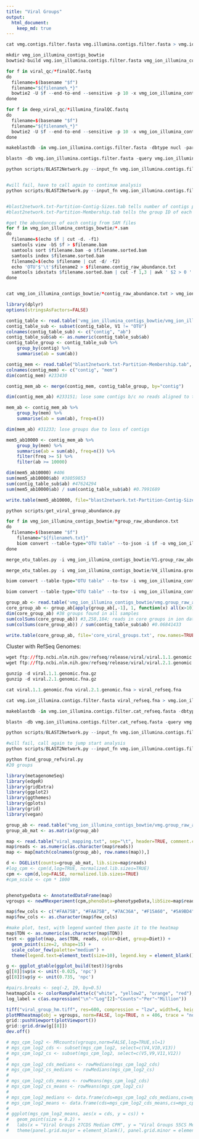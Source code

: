 ```yaml
---
title: "Viral Groups"
output:
  html_document:
    keep_md: true
---
```



```r
cat vmg.contigs.filter.fasta vmg.illumina.contigs.filter.fasta > vmg.ion_illumina.contigs.filter.fasta

mkdir vmg_ion_illumina_contigs_bowtie
bowtie2-build vmg.ion_illumina.contigs.filter.fasta vmg_ion_illumina_contigs_bowtie/vmg_ion_illumina_contigs_bowtie_db

for f in viral_qc/*finalQC.fastq
do
  filename=$(basename "$f")
  filename="${filename%_*}"
  bowtie2 -U $f --end-to-end --sensitive -p 10 -x vmg_ion_illumina_contigs_bowtie/vmg_ion_illumina_contigs_bowtie_db -S vmg_ion_illumina_contigs_bowtie/$filename.sam --un vmg_ion_illumina_contigs_bowtie/$filename.unaligned.txt --al vmg_ion_illumina_contigs_bowtie/$filename.aligned.txt
done

for f in deep_viral_qc/*illumina_finalQC.fastq
do
  filename=$(basename "$f")
  filename="${filename%_*}"
  bowtie2 -U $f --end-to-end --sensitive -p 10 -x vmg_ion_illumina_contigs_bowtie/vmg_ion_illumina_contigs_bowtie_db -S vmg_ion_illumina_contigs_bowtie/$filename.sam --un vmg_ion_illumina_contigs_bowtie/$filename.unaligned.txt --al vmg_ion_illumina_contigs_bowtie/$filename.aligned.txt
done

makeblastdb -in vmg.ion_illumina.contigs.filter.fasta -dbtype nucl -parse_seqids

blastn -db vmg.ion_illumina.contigs.filter.fasta -query vmg.ion_illumina.contigs.filter.fasta -out vmg.ion_illumina.contigs.filter.blastn.txt -evalue 0.0001 -outfmt 0 -num_alignments 10000 -num_descriptions 10000

python scripts/BLAST2Network.py --input_fn vmg.ion_illumina.contigs.filter.blastn.txt --output_fn blast2network.txt --evalue 1e-10 --num_inputs 470106 --membership_per_community --data_represented --contig_community_cutoff 5


#will fail, have to call again to continue analysis
python scripts/BLAST2Network.py --input_fn vmg.ion_illumina.contigs.filter.blastn.txt --output_fn blast2network.txt --evalue 1e-10 --num_inputs 470106 --membership_per_community --data_represented --contig_community_cutoff 5


#blast2network.txt-Partition-Contig-Sizes.tab tells number of contigs per group
#blast2network.txt-Partition-Membership.tab tells the group ID of each contig

#get the abundances of each contig from SAM files
for f in vmg_ion_illumina_contigs_bowtie/*.sam
do
  filename=$(echo $f | cut -d. -f1)
  samtools view -bS $f > $filename.bam
  samtools sort $filename.bam -o $filename.sorted.bam
  samtools index $filename.sorted.bam
  filename2=$(echo $filename | cut -d/ -f2)
  echo 'OTU'$'\t'$filename2 > $filename.contig_raw_abundance.txt
  samtools idxstats $filename.sorted.bam | cut -f 1,3 | awk ' $2 > 0 ' >> $filename.contig_raw_abundance.txt
done


cat vmg_ion_illumina_contigs_bowtie/*contig_raw_abundance.txt > vmg_ion_illumina_contigs_bowtie/vmg_ion_illumina_contig_raw_abundance.txt
```


```r
library(dplyr)
options(stringsAsFactors=FALSE)

contig_table <- read.table('vmg_ion_illumina_contigs_bowtie/vmg_ion_illumina_contig_raw_abundance.txt', header=FALSE, comment.char="", sep="\t")
contig_table_sub <- subset(contig_table, V1 != "OTU")
colnames(contig_table_sub) <- c("contig", "ab")
contig_table_sub$ab <- as.numeric(contig_table_sub$ab)
contig_table_group <- contig_table_sub %>%
	group_by(contig) %>%
	summarise(ab = sum(ab))

contig_mem <- read.table("blast2network.txt-Partition-Membership.tab", sep="\t", header=FALSE)
colnames(contig_mem) <- c("contig", "mem")
dim(contig_mem) #233430

contig_mem_ab <- merge(contig_mem, contig_table_group, by="contig")

dim(contig_mem_ab) #233151; lose some contigs b/c no reads aligned to them

mem_ab <- contig_mem_ab %>%
	group_by(mem) %>%
	summarise(ab = sum(ab), freq=n())	

dim(mem_ab) #31233; lose groups due to loss of contigs

mem5_ab10000 <- contig_mem_ab %>%
	group_by(mem) %>%
	summarise(ab = sum(ab), freq=n()) %>%
	filter(freq >= 5) %>%
	filter(ab >= 10000)	 

dim(mem5_ab10000) #406
sum(mem5_ab10000$ab) #38059853
sum(contig_table_sub$ab) #47624294
sum(mem5_ab10000$ab) / sum(contig_table_sub$ab) #0.7991689

write.table(mem5_ab10000, file="blast2network.txt-Partition-Contig-Sizes-filter.tab", col.names=TRUE, row.names=FALSE, quote=FALSE, sep="\t")
```

```r
python scripts/get_viral_group_abundance.py

for f in vmg_ion_illumina_contigs_bowtie/*group_raw_abundance.txt
do
  filename=$(basename "$f")
	filename="${filename%.txt}"
	biom convert --table-type="OTU table" --to-json -i $f -o vmg_ion_illumina_contigs_bowtie/$filename.biom
done

merge_otu_tables.py -i vmg_ion_illumina_contigs_bowtie/V1.group_raw_abundance.biom,vmg_ion_illumina_contigs_bowtie/V2.group_raw_abundance.biom,vmg_ion_illumina_contigs_bowtie/V3.group_raw_abundance.biom,vmg_ion_illumina_contigs_bowtie/V4.group_raw_abundance.biom,vmg_ion_illumina_contigs_bowtie/V5.group_raw_abundance.biom,vmg_ion_illumina_contigs_bowtie/V6.group_raw_abundance.biom,vmg_ion_illumina_contigs_bowtie/V7.group_raw_abundance.biom,vmg_ion_illumina_contigs_bowtie/V8.group_raw_abundance.biom,vmg_ion_illumina_contigs_bowtie/V9.group_raw_abundance.biom,vmg_ion_illumina_contigs_bowtie/V10.group_raw_abundance.biom,vmg_ion_illumina_contigs_bowtie/V11.group_raw_abundance.biom,vmg_ion_illumina_contigs_bowtie/V12.group_raw_abundance.biom,vmg_ion_illumina_contigs_bowtie/V13.group_raw_abundance.biom,vmg_ion_illumina_contigs_bowtie/V14.group_raw_abundance.biom,vmg_ion_illumina_contigs_bowtie/V15.group_raw_abundance.biom -o vmg_ion_illumina_contigs_bowtie/vmg.group_raw_abundance.biom

merge_otu_tables.py -i vmg_ion_illumina_contigs_bowtie/V4_illumina.group_raw_abundance.biom,vmg_ion_illumina_contigs_bowtie/V9_illumina.group_raw_abundance.biom,vmg_ion_illumina_contigs_bowtie/V10_illumina.group_raw_abundance.biom,vmg_ion_illumina_contigs_bowtie/V11_illumina.group_raw_abundance.biom,vmg_ion_illumina_contigs_bowtie/V12_illumina.group_raw_abundance.biom,vmg_ion_illumina_contigs_bowtie/V13_illumina.group_raw_abundance.biom -o vmg_ion_illumina_contigs_bowtie/vmg_illumina.group_raw_abundance.biom

biom convert --table-type="OTU table" --to-tsv -i vmg_ion_illumina_contigs_bowtie/vmg.group_raw_abundance.biom -o vmg_ion_illumina_contigs_bowtie/vmg.group_raw_abundance.txt

biom convert --table-type="OTU table" --to-tsv -i vmg_ion_illumina_contigs_bowtie/vmg_illumina.group_raw_abundance.biom -o vmg_ion_illumina_contigs_bowtie/vmg_illumina.group_raw_abundance.txt
```


```r
group_ab <- read.table('vmg_ion_illumina_contigs_bowtie/vmg.group_raw_abundance.txt', header=TRUE, skip=1, comment.char="", row.names=1, sep="\t")
core_group_ab <- group_ab[apply(group_ab[,-1], 1, function(x) all(x>10)),]
dim(core_group_ab) #38 groups found in all samples
sum(colSums(core_group_ab)) #3,258,184; reads in core groups in ion dataset
sum(colSums(core_group_ab)) / sum(contig_table_sub$ab) #0.06841433

write.table(core_group_ab, file='core_viral_groups.txt', row.names=TRUE, col.names=NA, sep="\t")
```

Cluster with RefSeq Genomes:

```r
wget ftp://ftp.ncbi.nlm.nih.gov/refseq/release/viral/viral.1.1.genomic.fna.gz
wget ftp://ftp.ncbi.nlm.nih.gov/refseq/release/viral/viral.2.1.genomic.fna.gz

gunzip -d viral.1.1.genomic.fna.gz
gunzip -d viral.2.1.genomic.fna.gz

cat viral.1.1.genomic.fna viral.2.1.genomic.fna > viral_refseq.fna

cat vmg.ion_illumina.contigs.filter.fasta viral_refseq.fna > vmg.ion_illumina.contigs.filter.cat_refseq.fasta

makeblastdb -in vmg.ion_illumina.contigs.filter.cat_refseq.fasta -dbtype nucl -parse_seqids

blastn -db vmg.ion_illumina.contigs.filter.cat_refseq.fasta -query vmg.ion_illumina.contigs.filter.cat_refseq.fasta -out vmg.ion_illumina.contigs.filter.cat_refseq.blastn.txt -evalue 0.0001 -outfmt 0 -num_alignments 10000 -num_descriptions 10000

python scripts/BLAST2Network.py --input_fn vmg.ion_illumina.contigs.filter.cat_refseq.blastn.txt --output_fn blast2network_refseq.txt --evalue 1e-10 --num_inputs 477551 --membership_per_community --data_represented --contig_community_cutoff 5

#will fail, call again to jump start analysis
python scripts/BLAST2Network.py --input_fn vmg.ion_illumina.contigs.filter.cat_refseq.blastn.txt --output_fn blast2network_refseq.txt --evalue 1e-10 --num_inputs 477551 --membership_per_community --data_represented --contig_community_cutoff 5

python find_group_refviral.py 
#20 groups
```


```r
library(metagenomeSeq)
library(edgeR)
library(gridExtra)
library(ggplot2)
library(ggthemes)
library(gplots)
library(grid)
library(vegan)

group_ab <- read.table("vmg_ion_illumina_contigs_bowtie/vmg.group_raw_abundance.txt", sep="\t", header=TRUE, comment.char="", row.names=1, skip=1)
group_ab_mat <- as.matrix(group_ab)

map <- read.table("viral_mapping.txt", sep="\t", header=TRUE, comment.char="", row.names=1)
map$reads <- as.numeric(as.character(map$reads))
map <- map[match(colnames(group_ab), row.names(map)),]

d <- DGEList(counts=group_ab_mat, lib.size=map$reads)
#log_cpm <- cpm(d,log=TRUE, normalized.lib.sizes=TRUE)
cpm <- cpm(d,log=FALSE, normalized.lib.sizes=TRUE)
#cpm_scale <- cpm * 1000


phenotypeData <- AnnotatedDataFrame(map)
vgroups <- newMRexperiment(cpm,phenoData=phenotypeData,libSize=map$reads)

map$few_cols <- c("#FAA75B", "#FAA75B", "#7AC36A", "#F15A60", "#5A9BD4", "#7AC36A", "#7AC36A", "#FAA75B", "#5A9BD4", "#F15A60", "#5A9BD4", "#5A9BD4", "#F15A60", "#FAA75B", "#7AC36A")
map$few_cols <- as.character(map$few_cols)

#make plot, test, with legend wanted then paste it to the heatmap
map$TDN <- as.numeric(as.character(map$TDN))
test <- ggplot(map, aes(TDN, reads, color=Diet, group=Diet)) + 
  geom_point(size=2, shape=15) +
  scale_color_few(palette="medium") +
  theme(legend.text=element_text(size=10), legend.key = element_blank(), legend.title = element_blank(), legend.key.height = unit(0.35, "cm"), legend.key.width = unit(0.01, "cm"), legend.background = element_rect(fill=alpha('white', 0.0)))

g <- ggplot_gtable(ggplot_build(test))$grobs
g[[8]]$vp$x <- unit(-0.025, 'npc')
g[[8]]$vp$y <- unit(0.735, 'npc')

#pairs.breaks <- seq(-2, 19, by=0.5)
heatmapCols <- colorRampPalette(c("white", "yellow2", "orange", "red"), space = "rgb")(50)
log_label = c(as.expression("\n"~"Log"[2]~"Counts"~"Per"~"Million"))

tiff("viral_group_hm.tiff", res=600, compression = "lzw", width=6, height=6, units="in") 
plotMRheatmap(obj = vgroups, norm=FALSE, log=TRUE, n = 406, trace = "none", col = heatmapCols, ColSideColors = map$few_cols, labRow=NA, srtCol=0, key=FALSE, key.title=NA, labCol=NA, key.xlab=log_label, key.ylab="", margins=c(1,1), distfun = function(x) vegdist(x, method = "bray"), hclustfun = function(x) hclust(x, method = "ward.D2"), keysize=1.635)
grid::pushViewport(plotViewport())
grid::grid.draw(g[[8]])
dev.off()

# mgs_cpm_log2 <- MRcounts(vgroups,norm=FALSE,log=TRUE,sl=1)
# mgs_cpm_log2_cds <- subset(mgs_cpm_log2, select=c(V4,V10,V13))
# mgs_cpm_log2_cs <- subset(mgs_cpm_log2, select=c(V5,V9,V11,V12))
# 
# mgs_cpm_log2_cds_medians <- rowMedians(mgs_cpm_log2_cds)
# mgs_cpm_log2_cs_medians <- rowMedians(mgs_cpm_log2_cs)
# 
# mgs_cpm_log2_cds_means <- rowMeans(mgs_cpm_log2_cds)
# mgs_cpm_log2_cs_means <- rowMeans(mgs_cpm_log2_cs)
# 
# mgs_cpm_log2_medians <- data.frame(cds=mgs_cpm_log2_cds_medians,cs=mgs_cpm_log2_cs_medians)
# mgs_cpm_log2_means <- data.frame(cds=mgs_cpm_log2_cds_means,cs=mgs_cpm_log2_cs_means)
# 
# ggplot(mgs_cpm_log2_means, aes(x = cds, y = cs)) + 
#   geom_point(size = 0.2) +
#   labs(x = "Viral Groups 27CDS Median CPM", y = "Viral Groups 55CS Median CPM") + 
#   theme(panel.grid.major = element_blank(), panel.grid.minor = element_blank(), panel.background = element_blank(), axis.text=element_text(size=4.0, color="black"), axis.title=element_text(size=5), axis.line.x = element_line(size = 0.3, linetype = "solid", colour = "black"), panel.border = element_blank(), axis.line.y = element_line(size = 0.3, linetype = "solid", colour = "black"), plot.title = element_text(size = 0.01), axis.ticks=element_line(size=0.3), legend.text=element_text(size=3.5), legend.key = element_blank(), legend.title = element_blank(), legend.key.size = unit(0.15, "cm"), legend.position = "none", legend.background = element_rect(fill=alpha('white', 0.0)))
```